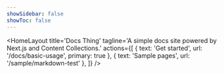 ```yaml
---
showSidebar: false
showToc: false
---
```


<HomeLayout
  title='Docs Thing'
  tagline='A simple docs site powered by Next.js and Content Collections.'
  actions={[
    { text: 'Get started', url: '/docs/basic-usage', primary: true },
    { text: 'Sample pages', url: '/sample/markdown-test' },
  ]}
/>
